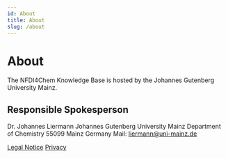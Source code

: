 ```yaml
---
id: About
title: About
slug: /about
---
```



# About

The NFDI4Chem Knowledge Base is hosted by the Johannes Gutenberg University Mainz.

## Responsible Spokesperson

Dr. Johannes Liermann
Johannes Gutenberg University Mainz
Department of Chemistry
55099 Mainz
Germany
Mail: [liermann@uni-mainz.de](mailto:liermann@uni-mainz.de)

[Legal Notice](https://www.uni-mainz.de/eng/102.php)
[Privacy](https://www.uni-mainz.de/eng/144.php)
